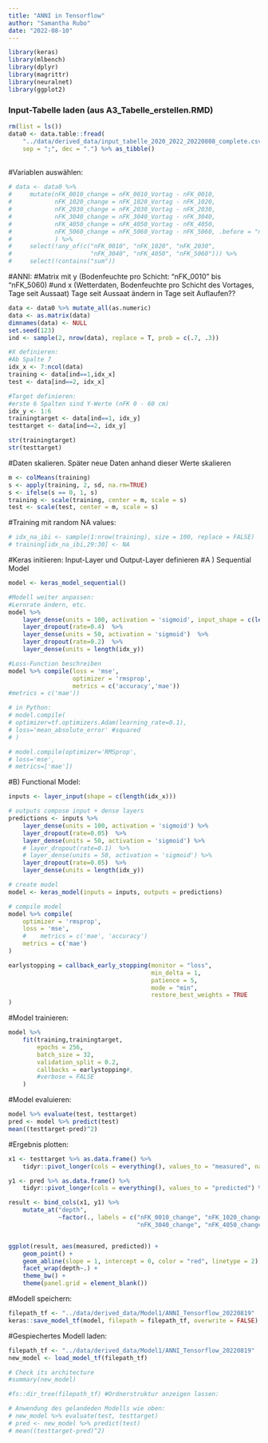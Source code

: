 ```yaml
---
title: "ANNI in Tensorflow"
author: "Samantha Rubo"
date: "2022-08-10"
---
```



```r
library(keras)
library(mlbench)
library(dplyr)
library(magrittr)
library(neuralnet)
library(ggplot2)
```


### Input-Tabelle laden (aus A3_Tabelle_erstellen.RMD)
```r
rm(list = ls())
data0 <- data.table::fread(
    "../data/derived_data/input_tabelle_2020_2022_20220808_complete.csv", 
    sep = ";", dec = ".") %>% as_tibble()

```
\
#Variablen auswählen:
```r
# data <- data0 %>%
#     mutate(nFK_0010_change = nFK_0010_Vortag - nFK_0010,
#            nFK_1020_change = nFK_1020_Vortag - nFK_1020,
#            nFK_2030_change = nFK_2030_Vortag - nFK_2030,
#            nFK_3040_change = nFK_3040_Vortag - nFK_3040,
#            nFK_4050_change = nFK_4050_Vortag - nFK_4050,
#            nFK_5060_change = nFK_5060_Vortag - nFK_5060, .before = "nFK_0010"
#            ) %>%
#     select(!any_of(c("nFK_0010", "nFK_1020", "nFK_2030", 
#                      "nFK_3040", "nFK_4050", "nFK_5060"))) %>%
#     select(!contains("sum"))
```

#ANNI: 
#Matrix mit y (Bodenfeuchte pro Schicht: "nFK_0010" bis "nFK_5060)
#und x (Wetterdaten, Bodenfeuchte pro Schicht des Vortages, Tage seit Aussaat) 
Tage seit Aussaat ändern in Tage seit Auflaufen??
```r
data <- data0 %>% mutate_all(as.numeric)
data <- as.matrix(data)
dimnames(data) <- NULL
set.seed(123)
ind <- sample(2, nrow(data), replace = T, prob = c(.7, .3))

#X definieren:
#Ab Spalte 7
idx_x <- 7:ncol(data)
training <- data[ind==1,idx_x]
test <- data[ind==2, idx_x]

#Target definieren:
#erste 6 Spalten sind Y-Werte (nFK 0 - 60 cm)
idx_y <- 1:6
trainingtarget <- data[ind==1, idx_y] 
testtarget <- data[ind==2, idx_y]

str(trainingtarget)
str(testtarget)
```


#Daten skalieren. 
Später neue Daten anhand dieser Werte skalieren
```r
m <- colMeans(training)
s <- apply(training, 2, sd, na.rm=TRUE)
s <- ifelse(s == 0, 1, s)
training <- scale(training, center = m, scale = s)
test <- scale(test, center = m, scale = s)
```

#Training mit random NA values:
```r
# idx_na_ibi <- sample(1:nrow(training), size = 100, replace = FALSE)
# training[idx_na_ibi,29:30] <- NA
```

#Keras initiieren: Input-Layer und Output-Layer definieren
#A ) Sequential Model
```r
model <- keras_model_sequential()

#Modell weiter anpassen:
#Lernrate ändern, etc.
model %>%
    layer_dense(units = 100, activation = 'sigmoid', input_shape = c(length(idx_x))) %>%
    layer_dropout(rate=0.4)  %>%
    layer_dense(units = 50, activation = 'sigmoid')  %>%
    layer_dropout(rate=0.2)  %>%
    layer_dense(units = length(idx_y))

#Loss-Function beschreiben
model %>% compile(loss = 'mse',
                  optimizer = 'rmsprop', 
                  metrics = c('accuracy','mae')) 
#metrics = c('mae'))

# in Python:
# model.compile(
# optimizer=tf.optimizers.Adam(learning_rate=0.1),
# loss='mean_absolute_error' #squared
# )

# model.compile(optimizer='RMSprop',
# loss='mse',
# metrics=['mae'])
```

#B) Functional Model:
```r
inputs <- layer_input(shape = c(length(idx_x)))

# outputs compose input + dense layers
predictions <- inputs %>%
    layer_dense(units = 100, activation = 'sigmoid') %>%
    layer_dropout(rate=0.05)  %>%
    layer_dense(units = 50, activation = 'sigmoid') %>%
    # layer_dropout(rate=0.1)  %>%
    # layer_dense(units = 50, activation = 'sigmoid') %>%
    layer_dropout(rate=0.05)  %>%
    layer_dense(units = length(idx_y))

# create model
model <- keras_model(inputs = inputs, outputs = predictions)

# compile model
model %>% compile(
    optimizer = 'rmsprop',
    loss = 'mse',
    #    metrics = c('mae', 'accuracy')
    metrics = c('mae')
)

earlystopping = callback_early_stopping(monitor = "loss", 
                                        min_delta = 1, 
                                        patience = 5, 
                                        mode = "min", 
                                        restore_best_weights = TRUE                                            
)
```


#Model trainieren:
```r
model %>%          
    fit(training,trainingtarget, 
        epochs = 256,
        batch_size = 32,
        validation_split = 0.2, 
        callbacks = earlystopping#,
        #verbose = FALSE
    )
```

#Model evaluieren:
```r
model %>% evaluate(test, testtarget)
pred <- model %>% predict(test)
mean((testtarget-pred)^2) 
```

#Ergebnis plotten:
```r
x1 <- testtarget %>% as.data.frame() %>% 
    tidyr::pivot_longer(cols = everything(), values_to = "measured", names_to = "depth")

y1 <- pred %>% as.data.frame() %>% 
    tidyr::pivot_longer(cols = everything(), values_to = "predicted") %>% select(predicted)

result <- bind_cols(x1, y1) %>% 
    mutate_at("depth", 
              ~factor(., labels = c("nFK_0010_change", "nFK_1020_change", "nFK_2030_change", 
                                    "nFK_3040_change", "nFK_4050_change", "nFK_5060_change") ))


ggplot(result, aes(measured, predicted)) + 
    geom_point() + 
    geom_abline(slope = 1, intercept = 0, color = "red", linetype = 2) + 
    facet_wrap(depth~.) + 
    theme_bw() + 
    theme(panel.grid = element_blank())
```
#Modell speichern:
```r
filepath_tf <- "../data/derived_data/Model1/ANNI_Tensorflow_20220819"
keras::save_model_tf(model, filepath = filepath_tf, overwrite = FALSE)
```

#Gespiechertes Modell laden:
```r
filepath_tf <- "../data/derived_data/Model1/ANNI_Tensorflow_20220819"
new_model <- load_model_tf(filepath_tf)

# Check its architecture
#summary(new_model)

#fs::dir_tree(filepath_tf) #Ordnerstruktur anzeigen lassen:

# Anwendung des gelandeden Modells wie oben:
# new_model %>% evaluate(test, testtarget)
# pred <- new_model %>% predict(test)
# mean((testtarget-pred)^2) 
```

